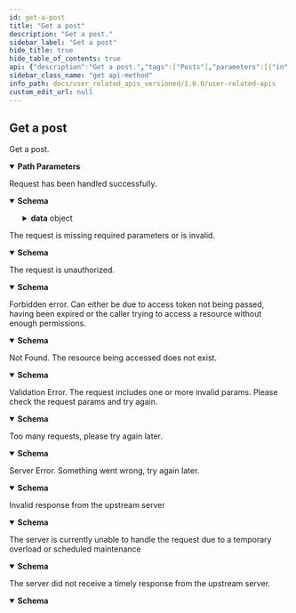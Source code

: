 ```yaml
---
id: get-a-post
title: "Get a post"
description: "Get a post."
sidebar_label: "Get a post"
hide_title: true
hide_table_of_contents: true
api: {"description":"Get a post.","tags":["Posts"],"parameters":[{"in":"path","name":"postId","schema":{"type":"string","description":"The id of the post.","example":1234},"required":true,"description":"The id of the post."}],"responses":{"200":{"description":"Request has been handled successfully.","content":{"application/json":{"schema":{"type":"object","properties":{"success":{"type":"boolean","example":true},"data":{"type":"object","properties":{"id":{"type":"integer","description":"The ID of the post.","example":123},"body":{"type":"string","description":"The body of the post.","example":"This is a reflection example!"},"likes":{"type":"integer","description":"The number of likes.","example":5},"isPrivate":{"type":"boolean","description":"Whether the post should be publicly viewed or not.","example":false,"default":false},"publishedAt":{"type":"string","description":"The date the post was published at. Format of the date is `MMMM dd, yyyy HH:mm`","example":"March 03, 2023 05:45"},"createdAt":{"type":"string","description":"The date the post was created at. Format of the date is `MMMM dd, yyyy HH:mm`","example":"March 03, 2023 05:45"},"lastUpdated":{"type":"string","description":"The date the post was last updated. Format of the date is `MMMM dd, yyyy HH:mm`","example":"March 03, 2023 05:45"},"author":{"type":"object","properties":{"id":{"type":"integer","description":"The id of the author of the comment.","example":135},"username":{"type":"string","description":"The username of the author of the comment.","example":"amer"},"firstName":{"type":"string","description":"The first name of the author of the comment.","example":"Amer"},"lastName":{"type":"string","description":"The first name of the author of the comment.","example":"Abbas"},"displayName":{"type":"string","description":"The display name of the author of the comment.","example":"A Abbas"},"verified":{"type":"boolean","description":"Whether the comment's author has been verified.","example":true},"profileImage":{"type":"string","nullable":true,"description":"The profile image of the author of the comment. Will be `null` if it's empty","example":"//s3.amazonaws.com/qreflect-bucket/events/banner/en/avatars/15514/medium.png?1655384045"},"followed":{"type":"boolean","description":"Whether the current user is following the author of the comment or not.","example":true}},"required":["id","username","firstName","lastName","displayName","verified","profileImage","followed"],"additionalProperties":false,"description":"Details about the author.","title":"Author"},"language":{"type":"string","description":"The language of the post.","example":"ENGLISH"},"liked":{"type":"boolean","description":"Whether the post was liked by the current user or not.","example":false,"default":false},"saved":{"type":"boolean","description":"Whether the post was saved by the current user or not.","example":false,"default":false},"verified":{"type":"boolean","description":"Whether the post is verified or not.","example":false,"default":false},"hidden":{"type":"boolean","description":"Whether the post is hidden or not.","example":false,"default":false},"views":{"type":"integer","description":"The number of views.","example":5},"global":{"type":"boolean","description":"Whether the post is global or not. A post inside a room can be set to global and becomes visible to everyone.","example":false,"default":false},"editable":{"type":"boolean","description":"Whether the post is editable or not. It will be `true` if the post belongs to the current user.","example":false,"default":false},"deletable":{"type":"boolean","description":"Whether the post is deletable or not. It will be `true` if the post belongs to the current user.","example":false,"default":false},"reportable":{"type":"boolean","description":"Whether the current user can report the post or not.","example":false,"default":false},"restorable":{"type":"boolean","description":"Whether the current user can restore the post after it was deleted or not.","example":false,"default":false},"comments":{"type":"array","items":{"type":"object","properties":{"id":{"type":"integer","description":"The id of the comment.","example":135},"createdAt":{"type":"string","description":"The creation date of the comment.","example":"2018-06-27T14:49:10.000Z"},"hidden":{"type":"boolean","description":"Whether the comment is hidden.","example":false},"body":{"type":"string","description":"The body of the comment.","example":"Ma shaa Allah Lahawla walaquwata illa billah"},"parentId":{"type":"integer","nullable":true,"description":"The parent comment's id. Will be `null` if this comment does not have a parent.","example":135},"author":{"type":"object","properties":{"id":{"type":"integer","description":"The id of the author of the comment.","example":135},"username":{"type":"string","description":"The username of the author of the comment.","example":"amer"},"firstName":{"type":"string","description":"The first name of the author of the comment.","example":"Amer"},"lastName":{"type":"string","description":"The first name of the author of the comment.","example":"Abbas"},"displayName":{"type":"string","description":"The display name of the author of the comment.","example":"A Abbas"},"verified":{"type":"boolean","description":"Whether the comment's author has been verified.","example":true},"profileImage":{"type":"string","nullable":true,"description":"The profile image of the author of the comment. Will be `null` if it's empty","example":"//s3.amazonaws.com/qreflect-bucket/events/banner/en/avatars/15514/medium.png?1655384045"},"followed":{"type":"boolean","description":"Whether the current user is following the author of the comment or not.","example":true}},"required":["id","username","firstName","lastName","displayName","verified","profileImage","followed"],"additionalProperties":false,"description":"Details about the author.","title":"Author"}},"required":["id","createdAt","hidden","body","parentId"],"additionalProperties":false,"title":"Comment"},"description":"List of comments that belong to the post."},"commentsCount":{"type":"integer","description":"The number of comments the post has. This includes private comments.","example":5},"publicCommentsCount":{"type":"integer","description":"The number of public comments the post has.","example":5},"roomId":{"type":"integer","nullable":true,"description":"The Id of the room the post belongs to.","example":123},"group":{"type":"string","nullable":true,"description":"The name of the group the post belongs to. Will be `null` it the post does not belong to a group.","example":"Muslim American Society"},"groupLink":{"type":"string","nullable":true,"description":"The link to the group the post belongs to. Will be `null` it the post does not belong to a group.","example":"Muslim American Society"},"postTitle":{"type":"string","description":"A social-media sharable title of the post.","example":"Osama Sayed's Reflection on Surah Al-Aadiyaat:8"},"references":{"type":"array","items":{"type":"object","properties":{"surahId":{"type":"integer","minimum":1,"maximum":114,"description":"The Surah number","example":1},"fromAyah":{"type":"integer","minimum":1,"maximum":286,"nullable":true,"description":"The start of the range of Ayah(s) in a Surah that the post relates to. \n\n If it's a single Ayah,`fromAyah` and `toAyah` should have the same value. \n\n If the post belongs to the entire Surah, `fromAyah` and `toAyah` should be left empty","example":5},"toAyah":{"type":"integer","minimum":1,"maximum":286,"nullable":true,"description":"The end of the range of Ayah(s) in a Surah that the post relates to. \n\n If it's a single Ayah,`fromAyah` and `toAyah` should have the same value. \n\n If the post belongs to the entire Surah, `fromAyah` and `toAyah` should be left empty","example":6},"isSurah":{"type":"boolean","description":"Whether the post belongs to the entire Surah.","default":false}},"required":["surahId"],"additionalProperties":false,"title":"PostReference"},"example":[{"surahId":2},{"surahId":5,"fromAyah":6,"toAyah":8},{"surahId":114,"fromAyah":2,"toAyah":2}]},"tags":{"type":"array","items":{"type":"object","properties":{"id":{"type":"integer","description":"The Id of the tag","example":1},"name":{"type":"string","description":"The name of the tag.","example":"PodTafseer"},"language":{"type":"string","description":"The language of the tag.","example":"ENGLISH"}},"required":["id","name","language"],"additionalProperties":false,"title":"PostTag"},"description":"List of tags the post belongs to. If `tags` not passed with update post API, existing references of the post will be removed.","example":[{"id":1698,"name":"PodTafseer","language":"ENGLISH"}]},"roomPostStatus":{"type":"string","enum":["as_room","publicly","only_members"],"description":"The room post status.","example":"as_room","title":"RoomPostStatus"},"estimatedReadingTime":{"type":"number","format":"float","description":"The average number of milliseconds it takes to read the post. It can be `0` if the value could not be estimated.","example":55018.9}},"required":["id","body","likes","isPrivate","publishedAt","createdAt","lastUpdated","language","liked","saved","verified","hidden","views","global","editable","deletable","reportable","restorable","commentsCount","publicCommentsCount","roomId","group","groupLink","postTitle","roomPostStatus","estimatedReadingTime"],"additionalProperties":false,"title":"Post"}},"additionalProperties":false}}}},"400":{"description":"The request is missing required parameters or is invalid.","content":{"application/json":{"schema":{"type":"object","properties":{"message":{"type":"string"},"type":{"type":"string","example":"gateway_timeout"},"success":{"type":"boolean","example":false}},"additionalProperties":false},"example":{"message":"The request is missing required headers or is invalid","type":"invalid_request","success":false}}}},"401":{"description":"The request is unauthorized.","content":{"application/json":{"schema":{"type":"object","properties":{"message":{"type":"string"},"type":{"type":"string","example":"gateway_timeout"},"success":{"type":"boolean","example":false}},"additionalProperties":false},"example":{"message":"The request requires user authentication","type":"unauthorized","success":false}}}},"403":{"description":"Forbidden error. Can either be due to access token not being passed, having been expired or the caller trying to access a resource without enough permissions.","content":{"application/json":{"schema":{"type":"object","properties":{"message":{"type":"string"},"type":{"type":"string","example":"gateway_timeout"},"success":{"type":"boolean","example":false}},"additionalProperties":false},"example":{"message":"The server understood the request, but refuses to authorize it","type":"forbidden","success":false}}}},"404":{"description":"Not Found. The resource being accessed does not exist.","content":{"application/json":{"schema":{"type":"object","properties":{"message":{"type":"string"},"type":{"type":"string","example":"gateway_timeout"},"success":{"type":"boolean","example":false}},"additionalProperties":false},"example":{"message":"The requested resource could not be found","type":"not_found","success":false}}}},"422":{"description":"Validation Error. The request includes one or more invalid params. Please check the request params and try again.","content":{"application/json":{"schema":{"type":"object","properties":{"message":{"type":"string"},"type":{"type":"string","example":"gateway_timeout"},"success":{"type":"boolean","example":false}},"additionalProperties":false},"example":{"message":"The request was well-formed but was unable to be followed due to semantic errors","type":"unprocessable_entity","success":false}}}},"429":{"description":"Too many requests, please try again later.","content":{"application/json":{"schema":{"type":"object","properties":{"message":{"type":"string"},"type":{"type":"string","example":"gateway_timeout"},"success":{"type":"boolean","example":false}},"additionalProperties":false},"example":{"message":"Too many requests, please try again later","type":"rate_limit_exceeded","success":false}}}},"500":{"description":"Server Error. Something went wrong, try again later.","content":{"application/json":{"schema":{"type":"object","properties":{"message":{"type":"string"},"type":{"type":"string","example":"gateway_timeout"},"success":{"type":"boolean","example":false}},"additionalProperties":false},"example":{"message":"The server encountered an internal error and was unable to complete your request","type":"internal_server_error","success":false}}}},"502":{"description":"Invalid response from the upstream server","content":{"application/json":{"schema":{"type":"object","properties":{"message":{"type":"string"},"type":{"type":"string","example":"gateway_timeout"},"success":{"type":"boolean","example":false}},"additionalProperties":false},"example":{"message":"The server was acting as a gateway or proxy and received an invalid response from the upstream server","type":"bad_gateway","success":false}}}},"503":{"description":"The server is currently unable to handle the request due to a temporary overload or scheduled maintenance","content":{"application/json":{"schema":{"type":"object","properties":{"message":{"type":"string"},"type":{"type":"string","example":"gateway_timeout"},"success":{"type":"boolean","example":false}},"additionalProperties":false},"example":{"message":"The server is currently unable to handle the request due to a temporary overload or scheduled maintenance","type":"service_unavailable","success":false}}}},"504":{"description":"The server did not receive a timely response from the upstream server.","content":{"application/json":{"schema":{"type":"object","properties":{"message":{"type":"string"},"type":{"type":"string","example":"gateway_timeout"},"success":{"type":"boolean","example":false}},"additionalProperties":false},"example":{"message":"The server was acting as a gateway or proxy and did not receive a timely response from the upstream server","type":"gateway_timeout","success":false}}}}},"method":"get","path":"/v1/posts/{postId}","servers":[{"url":"https://apis.quran.foundation/auth","description":"Production Server"},{"url":"https://apis-staging.quran.foundation/auth","description":"Staging Server"}],"security":[{"x-auth-token":[],"x-client-id":[]}],"securitySchemes":{"x-auth-token":{"type":"apiKey","in":"header","name":"x-auth-token","description":"The JWT access token required for accessing the endpoints."},"x-client-id":{"type":"apiKey","in":"header","name":"x-client-id","description":"Your client id"}},"info":{"title":"User-related APIs","version":"1.0.0","description":"Quran.Foundation user-related APIs enable your app to seamlessly integrate with Quran.Foundation's user-centric features, providing access to personalized notes, bookmarks, goals, streaks, reading sessions, and more. This differentiates them from [content APIs](/docs/category/content-apis) that focus on non-user-specific resources like translations, tafsirs, and verses. \n\n ## Pagination \n\n We are using cursor based pagination. The pagination query params consist of `first`,`after`, `before` and `last`. \n\n Example \n - `first: 10` will give you first 10 items \n - `first: 10, after: xyz` will give you first 10 items after the item with id `xyz` \n - `last: 10` will give you the last 10 items \n - `last: 10, before: xyz` will give you the last 10 items before the item with id `xyz` \n\n The only possible combinations are `first + after` or `last + before`. They should not be used together"},"postman":{"name":"Get a post","description":{"content":"Get a post.","type":"text/plain"},"url":{"path":["v1","posts",":postId"],"host":["{{baseUrl}}"],"query":[],"variable":[{"disabled":false,"description":{"content":"(Required) The id of the post.","type":"text/plain"},"type":"any","value":"","key":"postId"}]},"header":[{"key":"Accept","value":"application/json"}],"method":"GET"}}
sidebar_class_name: "get api-method"
info_path: docs/user_related_apis_versioned/1.0.0/user-related-apis
custom_edit_url: null
---
```



## Get a post



Get a post.

<details style={{"marginBottom":"1rem"}} data-collapsed={false} open={true}><summary style={{}}><strong>Path Parameters</strong></summary><div><ul><ParamsItem className={"paramsItem"} param={{"in":"path","name":"postId","schema":{"type":"string","description":"The id of the post.","example":1234},"required":true,"description":"The id of the post."}}></ParamsItem></ul></div></details><div><ApiTabs><TabItem label={"200"} value={"200"}><div>

Request has been handled successfully.

</div><div><MimeTabs schemaType={"response"}><TabItem label={"application/json"} value={"application/json"}><SchemaTabs><TabItem label={"Schema"} value={"Schema"}><details style={{}} data-collapsed={false} open={true}><summary style={{"textAlign":"left"}}><strong>Schema</strong></summary><div style={{"textAlign":"left","marginLeft":"1rem"}}></div><ul style={{"marginLeft":"1rem"}}><SchemaItem collapsible={false} name={"success"} required={false} schemaName={"boolean"} qualifierMessage={undefined} schema={{"type":"boolean","example":true}}></SchemaItem><SchemaItem collapsible={true} className={"schemaItem"}><details style={{}}><summary style={{}}><strong>data</strong><span style={{"opacity":"0.6"}}> object</span></summary><div style={{"marginLeft":"1rem"}}><SchemaItem collapsible={false} name={"id"} required={true} schemaName={"integer"} qualifierMessage={undefined} schema={{"type":"integer","description":"The ID of the post.","example":123}}></SchemaItem><SchemaItem collapsible={false} name={"body"} required={true} schemaName={"string"} qualifierMessage={undefined} schema={{"type":"string","description":"The body of the post.","example":"This is a reflection example!"}}></SchemaItem><SchemaItem collapsible={false} name={"likes"} required={true} schemaName={"integer"} qualifierMessage={undefined} schema={{"type":"integer","description":"The number of likes.","example":5}}></SchemaItem><SchemaItem collapsible={false} name={"isPrivate"} required={true} schemaName={"boolean"} qualifierMessage={undefined} schema={{"type":"boolean","description":"Whether the post should be publicly viewed or not.","example":false,"default":false}}></SchemaItem><SchemaItem collapsible={false} name={"publishedAt"} required={true} schemaName={"string"} qualifierMessage={undefined} schema={{"type":"string","description":"The date the post was published at. Format of the date is `MMMM dd, yyyy HH:mm`","example":"March 03, 2023 05:45"}}></SchemaItem><SchemaItem collapsible={false} name={"createdAt"} required={true} schemaName={"string"} qualifierMessage={undefined} schema={{"type":"string","description":"The date the post was created at. Format of the date is `MMMM dd, yyyy HH:mm`","example":"March 03, 2023 05:45"}}></SchemaItem><SchemaItem collapsible={false} name={"lastUpdated"} required={true} schemaName={"string"} qualifierMessage={undefined} schema={{"type":"string","description":"The date the post was last updated. Format of the date is `MMMM dd, yyyy HH:mm`","example":"March 03, 2023 05:45"}}></SchemaItem><SchemaItem collapsible={true} className={"schemaItem"}><details style={{}}><summary style={{}}><strong>author</strong><span style={{"opacity":"0.6"}}> object</span></summary><div style={{"marginLeft":"1rem"}}><div style={{"marginTop":".5rem","marginBottom":".5rem"}}>

Details about the author.

</div><SchemaItem collapsible={false} name={"id"} required={true} schemaName={"integer"} qualifierMessage={undefined} schema={{"type":"integer","description":"The id of the author of the comment.","example":135}}></SchemaItem><SchemaItem collapsible={false} name={"username"} required={true} schemaName={"string"} qualifierMessage={undefined} schema={{"type":"string","description":"The username of the author of the comment.","example":"amer"}}></SchemaItem><SchemaItem collapsible={false} name={"firstName"} required={true} schemaName={"string"} qualifierMessage={undefined} schema={{"type":"string","description":"The first name of the author of the comment.","example":"Amer"}}></SchemaItem><SchemaItem collapsible={false} name={"lastName"} required={true} schemaName={"string"} qualifierMessage={undefined} schema={{"type":"string","description":"The first name of the author of the comment.","example":"Abbas"}}></SchemaItem><SchemaItem collapsible={false} name={"displayName"} required={true} schemaName={"string"} qualifierMessage={undefined} schema={{"type":"string","description":"The display name of the author of the comment.","example":"A Abbas"}}></SchemaItem><SchemaItem collapsible={false} name={"verified"} required={true} schemaName={"boolean"} qualifierMessage={undefined} schema={{"type":"boolean","description":"Whether the comment's author has been verified.","example":true}}></SchemaItem><SchemaItem collapsible={false} name={"profileImage"} required={true} schemaName={"string"} qualifierMessage={undefined} schema={{"type":"string","nullable":true,"description":"The profile image of the author of the comment. Will be `null` if it's empty","example":"//s3.amazonaws.com/qreflect-bucket/events/banner/en/avatars/15514/medium.png?1655384045"}}></SchemaItem><SchemaItem collapsible={false} name={"followed"} required={true} schemaName={"boolean"} qualifierMessage={undefined} schema={{"type":"boolean","description":"Whether the current user is following the author of the comment or not.","example":true}}></SchemaItem></div></details></SchemaItem><SchemaItem collapsible={false} name={"language"} required={true} schemaName={"string"} qualifierMessage={undefined} schema={{"type":"string","description":"The language of the post.","example":"ENGLISH"}}></SchemaItem><SchemaItem collapsible={false} name={"liked"} required={true} schemaName={"boolean"} qualifierMessage={undefined} schema={{"type":"boolean","description":"Whether the post was liked by the current user or not.","example":false,"default":false}}></SchemaItem><SchemaItem collapsible={false} name={"saved"} required={true} schemaName={"boolean"} qualifierMessage={undefined} schema={{"type":"boolean","description":"Whether the post was saved by the current user or not.","example":false,"default":false}}></SchemaItem><SchemaItem collapsible={false} name={"verified"} required={true} schemaName={"boolean"} qualifierMessage={undefined} schema={{"type":"boolean","description":"Whether the post is verified or not.","example":false,"default":false}}></SchemaItem><SchemaItem collapsible={false} name={"hidden"} required={true} schemaName={"boolean"} qualifierMessage={undefined} schema={{"type":"boolean","description":"Whether the post is hidden or not.","example":false,"default":false}}></SchemaItem><SchemaItem collapsible={false} name={"views"} required={true} schemaName={"integer"} qualifierMessage={undefined} schema={{"type":"integer","description":"The number of views.","example":5}}></SchemaItem><SchemaItem collapsible={false} name={"global"} required={true} schemaName={"boolean"} qualifierMessage={undefined} schema={{"type":"boolean","description":"Whether the post is global or not. A post inside a room can be set to global and becomes visible to everyone.","example":false,"default":false}}></SchemaItem><SchemaItem collapsible={false} name={"editable"} required={true} schemaName={"boolean"} qualifierMessage={undefined} schema={{"type":"boolean","description":"Whether the post is editable or not. It will be `true` if the post belongs to the current user.","example":false,"default":false}}></SchemaItem><SchemaItem collapsible={false} name={"deletable"} required={true} schemaName={"boolean"} qualifierMessage={undefined} schema={{"type":"boolean","description":"Whether the post is deletable or not. It will be `true` if the post belongs to the current user.","example":false,"default":false}}></SchemaItem><SchemaItem collapsible={false} name={"reportable"} required={true} schemaName={"boolean"} qualifierMessage={undefined} schema={{"type":"boolean","description":"Whether the current user can report the post or not.","example":false,"default":false}}></SchemaItem><SchemaItem collapsible={false} name={"restorable"} required={true} schemaName={"boolean"} qualifierMessage={undefined} schema={{"type":"boolean","description":"Whether the current user can restore the post after it was deleted or not.","example":false,"default":false}}></SchemaItem><SchemaItem collapsible={true} className={"schemaItem"}><details style={{}}><summary style={{}}><strong>comments</strong><span style={{"opacity":"0.6"}}> object[]</span></summary><div style={{"marginLeft":"1rem"}}><div style={{"marginTop":".5rem","marginBottom":".5rem"}}>

List of comments that belong to the post.

</div><li><div style={{"fontSize":"var(--ifm-code-font-size)","opacity":"0.6","marginLeft":"-.5rem","paddingBottom":".5rem"}}>Array [</div></li><SchemaItem collapsible={false} name={"id"} required={true} schemaName={"integer"} qualifierMessage={undefined} schema={{"type":"integer","description":"The id of the comment.","example":135}}></SchemaItem><SchemaItem collapsible={false} name={"createdAt"} required={true} schemaName={"string"} qualifierMessage={undefined} schema={{"type":"string","description":"The creation date of the comment.","example":"2018-06-27T14:49:10.000Z"}}></SchemaItem><SchemaItem collapsible={false} name={"hidden"} required={true} schemaName={"boolean"} qualifierMessage={undefined} schema={{"type":"boolean","description":"Whether the comment is hidden.","example":false}}></SchemaItem><SchemaItem collapsible={false} name={"body"} required={true} schemaName={"string"} qualifierMessage={undefined} schema={{"type":"string","description":"The body of the comment.","example":"Ma shaa Allah Lahawla walaquwata illa billah"}}></SchemaItem><SchemaItem collapsible={false} name={"parentId"} required={true} schemaName={"integer"} qualifierMessage={undefined} schema={{"type":"integer","nullable":true,"description":"The parent comment's id. Will be `null` if this comment does not have a parent.","example":135}}></SchemaItem><SchemaItem collapsible={true} className={"schemaItem"}><details style={{}}><summary style={{}}><strong>author</strong><span style={{"opacity":"0.6"}}> object</span></summary><div style={{"marginLeft":"1rem"}}><div style={{"marginTop":".5rem","marginBottom":".5rem"}}>

Details about the author.

</div><SchemaItem collapsible={false} name={"id"} required={true} schemaName={"integer"} qualifierMessage={undefined} schema={{"type":"integer","description":"The id of the author of the comment.","example":135}}></SchemaItem><SchemaItem collapsible={false} name={"username"} required={true} schemaName={"string"} qualifierMessage={undefined} schema={{"type":"string","description":"The username of the author of the comment.","example":"amer"}}></SchemaItem><SchemaItem collapsible={false} name={"firstName"} required={true} schemaName={"string"} qualifierMessage={undefined} schema={{"type":"string","description":"The first name of the author of the comment.","example":"Amer"}}></SchemaItem><SchemaItem collapsible={false} name={"lastName"} required={true} schemaName={"string"} qualifierMessage={undefined} schema={{"type":"string","description":"The first name of the author of the comment.","example":"Abbas"}}></SchemaItem><SchemaItem collapsible={false} name={"displayName"} required={true} schemaName={"string"} qualifierMessage={undefined} schema={{"type":"string","description":"The display name of the author of the comment.","example":"A Abbas"}}></SchemaItem><SchemaItem collapsible={false} name={"verified"} required={true} schemaName={"boolean"} qualifierMessage={undefined} schema={{"type":"boolean","description":"Whether the comment's author has been verified.","example":true}}></SchemaItem><SchemaItem collapsible={false} name={"profileImage"} required={true} schemaName={"string"} qualifierMessage={undefined} schema={{"type":"string","nullable":true,"description":"The profile image of the author of the comment. Will be `null` if it's empty","example":"//s3.amazonaws.com/qreflect-bucket/events/banner/en/avatars/15514/medium.png?1655384045"}}></SchemaItem><SchemaItem collapsible={false} name={"followed"} required={true} schemaName={"boolean"} qualifierMessage={undefined} schema={{"type":"boolean","description":"Whether the current user is following the author of the comment or not.","example":true}}></SchemaItem></div></details></SchemaItem><li><div style={{"fontSize":"var(--ifm-code-font-size)","opacity":"0.6","marginLeft":"-.5rem"}}>]</div></li></div></details></SchemaItem><SchemaItem collapsible={false} name={"commentsCount"} required={true} schemaName={"integer"} qualifierMessage={undefined} schema={{"type":"integer","description":"The number of comments the post has. This includes private comments.","example":5}}></SchemaItem><SchemaItem collapsible={false} name={"publicCommentsCount"} required={true} schemaName={"integer"} qualifierMessage={undefined} schema={{"type":"integer","description":"The number of public comments the post has.","example":5}}></SchemaItem><SchemaItem collapsible={false} name={"roomId"} required={true} schemaName={"integer"} qualifierMessage={undefined} schema={{"type":"integer","nullable":true,"description":"The Id of the room the post belongs to.","example":123}}></SchemaItem><SchemaItem collapsible={false} name={"group"} required={true} schemaName={"string"} qualifierMessage={undefined} schema={{"type":"string","nullable":true,"description":"The name of the group the post belongs to. Will be `null` it the post does not belong to a group.","example":"Muslim American Society"}}></SchemaItem><SchemaItem collapsible={false} name={"groupLink"} required={true} schemaName={"string"} qualifierMessage={undefined} schema={{"type":"string","nullable":true,"description":"The link to the group the post belongs to. Will be `null` it the post does not belong to a group.","example":"Muslim American Society"}}></SchemaItem><SchemaItem collapsible={false} name={"postTitle"} required={true} schemaName={"string"} qualifierMessage={undefined} schema={{"type":"string","description":"A social-media sharable title of the post.","example":"Osama Sayed's Reflection on Surah Al-Aadiyaat:8"}}></SchemaItem><SchemaItem collapsible={true} className={"schemaItem"}><details style={{}}><summary style={{}}><strong>references</strong><span style={{"opacity":"0.6"}}> object[]</span></summary><div style={{"marginLeft":"1rem"}}><li><div style={{"fontSize":"var(--ifm-code-font-size)","opacity":"0.6","marginLeft":"-.5rem","paddingBottom":".5rem"}}>Array [</div></li><SchemaItem collapsible={false} name={"surahId"} required={true} schemaName={"integer"} qualifierMessage={"**Possible values:** `>= 1` and `<= 114`"} schema={{"type":"integer","minimum":1,"maximum":114,"description":"The Surah number","example":1}}></SchemaItem><SchemaItem collapsible={false} name={"fromAyah"} required={false} schemaName={"integer"} qualifierMessage={"**Possible values:** `>= 1` and `<= 286`"} schema={{"type":"integer","minimum":1,"maximum":286,"nullable":true,"description":"The start of the range of Ayah(s) in a Surah that the post relates to. \n\n If it's a single Ayah,`fromAyah` and `toAyah` should have the same value. \n\n If the post belongs to the entire Surah, `fromAyah` and `toAyah` should be left empty","example":5}}></SchemaItem><SchemaItem collapsible={false} name={"toAyah"} required={false} schemaName={"integer"} qualifierMessage={"**Possible values:** `>= 1` and `<= 286`"} schema={{"type":"integer","minimum":1,"maximum":286,"nullable":true,"description":"The end of the range of Ayah(s) in a Surah that the post relates to. \n\n If it's a single Ayah,`fromAyah` and `toAyah` should have the same value. \n\n If the post belongs to the entire Surah, `fromAyah` and `toAyah` should be left empty","example":6}}></SchemaItem><SchemaItem collapsible={false} name={"isSurah"} required={false} schemaName={"boolean"} qualifierMessage={undefined} schema={{"type":"boolean","description":"Whether the post belongs to the entire Surah.","default":false}}></SchemaItem><li><div style={{"fontSize":"var(--ifm-code-font-size)","opacity":"0.6","marginLeft":"-.5rem"}}>]</div></li></div></details></SchemaItem><SchemaItem collapsible={true} className={"schemaItem"}><details style={{}}><summary style={{}}><strong>tags</strong><span style={{"opacity":"0.6"}}> object[]</span></summary><div style={{"marginLeft":"1rem"}}><div style={{"marginTop":".5rem","marginBottom":".5rem"}}>

List of tags the post belongs to. If `tags` not passed with update post API, existing references of the post will be removed.

</div><li><div style={{"fontSize":"var(--ifm-code-font-size)","opacity":"0.6","marginLeft":"-.5rem","paddingBottom":".5rem"}}>Array [</div></li><SchemaItem collapsible={false} name={"id"} required={true} schemaName={"integer"} qualifierMessage={undefined} schema={{"type":"integer","description":"The Id of the tag","example":1}}></SchemaItem><SchemaItem collapsible={false} name={"name"} required={true} schemaName={"string"} qualifierMessage={undefined} schema={{"type":"string","description":"The name of the tag.","example":"PodTafseer"}}></SchemaItem><SchemaItem collapsible={false} name={"language"} required={true} schemaName={"string"} qualifierMessage={undefined} schema={{"type":"string","description":"The language of the tag.","example":"ENGLISH"}}></SchemaItem><li><div style={{"fontSize":"var(--ifm-code-font-size)","opacity":"0.6","marginLeft":"-.5rem"}}>]</div></li></div></details></SchemaItem><SchemaItem collapsible={false} name={"roomPostStatus"} required={true} schemaName={"RoomPostStatus"} qualifierMessage={"**Possible values:** [`as_room`, `publicly`, `only_members`]"} schema={{"type":"string","enum":["as_room","publicly","only_members"],"description":"The room post status.","example":"as_room","title":"RoomPostStatus"}}></SchemaItem><SchemaItem collapsible={false} name={"estimatedReadingTime"} required={true} schemaName={"float"} qualifierMessage={undefined} schema={{"type":"number","format":"float","description":"The average number of milliseconds it takes to read the post. It can be `0` if the value could not be estimated.","example":55018.9}}></SchemaItem></div></details></SchemaItem></ul></details></TabItem><TabItem label={"Example (from schema)"} value={"Example (from schema)"}><ResponseSamples responseExample={"{\n  \"success\": true,\n  \"data\": {\n    \"id\": 123,\n    \"body\": \"This is a reflection example!\",\n    \"likes\": 5,\n    \"isPrivate\": false,\n    \"publishedAt\": \"March 03, 2023 05:45\",\n    \"createdAt\": \"March 03, 2023 05:45\",\n    \"lastUpdated\": \"March 03, 2023 05:45\",\n    \"author\": {\n      \"id\": 135,\n      \"username\": \"amer\",\n      \"firstName\": \"Amer\",\n      \"lastName\": \"Abbas\",\n      \"displayName\": \"A Abbas\",\n      \"verified\": true,\n      \"profileImage\": \"//s3.amazonaws.com/qreflect-bucket/events/banner/en/avatars/15514/medium.png?1655384045\",\n      \"followed\": true\n    },\n    \"language\": \"ENGLISH\",\n    \"liked\": false,\n    \"saved\": false,\n    \"verified\": false,\n    \"hidden\": false,\n    \"views\": 5,\n    \"global\": false,\n    \"editable\": false,\n    \"deletable\": false,\n    \"reportable\": false,\n    \"restorable\": false,\n    \"comments\": [\n      {\n        \"id\": 135,\n        \"createdAt\": \"2018-06-27T14:49:10.000Z\",\n        \"hidden\": false,\n        \"body\": \"Ma shaa Allah Lahawla walaquwata illa billah\",\n        \"parentId\": 135,\n        \"author\": {\n          \"id\": 135,\n          \"username\": \"amer\",\n          \"firstName\": \"Amer\",\n          \"lastName\": \"Abbas\",\n          \"displayName\": \"A Abbas\",\n          \"verified\": true,\n          \"profileImage\": \"//s3.amazonaws.com/qreflect-bucket/events/banner/en/avatars/15514/medium.png?1655384045\",\n          \"followed\": true\n        }\n      }\n    ],\n    \"commentsCount\": 5,\n    \"publicCommentsCount\": 5,\n    \"roomId\": 123,\n    \"group\": \"Muslim American Society\",\n    \"groupLink\": \"Muslim American Society\",\n    \"postTitle\": \"Osama Sayed's Reflection on Surah Al-Aadiyaat:8\",\n    \"references\": [\n      {\n        \"surahId\": 2\n      },\n      {\n        \"surahId\": 5,\n        \"fromAyah\": 6,\n        \"toAyah\": 8\n      },\n      {\n        \"surahId\": 114,\n        \"fromAyah\": 2,\n        \"toAyah\": 2\n      }\n    ],\n    \"tags\": [\n      {\n        \"id\": 1698,\n        \"name\": \"PodTafseer\",\n        \"language\": \"ENGLISH\"\n      }\n    ],\n    \"roomPostStatus\": \"as_room\",\n    \"estimatedReadingTime\": 55018.9\n  }\n}"} language={"json"}></ResponseSamples></TabItem></SchemaTabs></TabItem></MimeTabs></div></TabItem><TabItem label={"400"} value={"400"}><div>

The request is missing required parameters or is invalid.

</div><div><MimeTabs schemaType={"response"}><TabItem label={"application/json"} value={"application/json"}><SchemaTabs><TabItem label={"Schema"} value={"Schema"}><details style={{}} data-collapsed={false} open={true}><summary style={{"textAlign":"left"}}><strong>Schema</strong></summary><div style={{"textAlign":"left","marginLeft":"1rem"}}></div><ul style={{"marginLeft":"1rem"}}><SchemaItem collapsible={false} name={"message"} required={false} schemaName={"string"} qualifierMessage={undefined} schema={{"type":"string"}}></SchemaItem><SchemaItem collapsible={false} name={"type"} required={false} schemaName={"string"} qualifierMessage={undefined} schema={{"type":"string","example":"gateway_timeout"}}></SchemaItem><SchemaItem collapsible={false} name={"success"} required={false} schemaName={"boolean"} qualifierMessage={undefined} schema={{"type":"boolean","example":false}}></SchemaItem></ul></details></TabItem><TabItem label={"Example (from schema)"} value={"Example (from schema)"}><ResponseSamples responseExample={"{\n  \"message\": \"string\",\n  \"type\": \"gateway_timeout\",\n  \"success\": false\n}"} language={"json"}></ResponseSamples></TabItem><TabItem label={"Example"} value={"Example"}><ResponseSamples responseExample={"{\n  \"message\": \"The request is missing required headers or is invalid\",\n  \"type\": \"invalid_request\",\n  \"success\": false\n}"} language={"json"}></ResponseSamples></TabItem></SchemaTabs></TabItem></MimeTabs></div></TabItem><TabItem label={"401"} value={"401"}><div>

The request is unauthorized.

</div><div><MimeTabs schemaType={"response"}><TabItem label={"application/json"} value={"application/json"}><SchemaTabs><TabItem label={"Schema"} value={"Schema"}><details style={{}} data-collapsed={false} open={true}><summary style={{"textAlign":"left"}}><strong>Schema</strong></summary><div style={{"textAlign":"left","marginLeft":"1rem"}}></div><ul style={{"marginLeft":"1rem"}}><SchemaItem collapsible={false} name={"message"} required={false} schemaName={"string"} qualifierMessage={undefined} schema={{"type":"string"}}></SchemaItem><SchemaItem collapsible={false} name={"type"} required={false} schemaName={"string"} qualifierMessage={undefined} schema={{"type":"string","example":"gateway_timeout"}}></SchemaItem><SchemaItem collapsible={false} name={"success"} required={false} schemaName={"boolean"} qualifierMessage={undefined} schema={{"type":"boolean","example":false}}></SchemaItem></ul></details></TabItem><TabItem label={"Example (from schema)"} value={"Example (from schema)"}><ResponseSamples responseExample={"{\n  \"message\": \"string\",\n  \"type\": \"gateway_timeout\",\n  \"success\": false\n}"} language={"json"}></ResponseSamples></TabItem><TabItem label={"Example"} value={"Example"}><ResponseSamples responseExample={"{\n  \"message\": \"The request requires user authentication\",\n  \"type\": \"unauthorized\",\n  \"success\": false\n}"} language={"json"}></ResponseSamples></TabItem></SchemaTabs></TabItem></MimeTabs></div></TabItem><TabItem label={"403"} value={"403"}><div>

Forbidden error. Can either be due to access token not being passed, having been expired or the caller trying to access a resource without enough permissions.

</div><div><MimeTabs schemaType={"response"}><TabItem label={"application/json"} value={"application/json"}><SchemaTabs><TabItem label={"Schema"} value={"Schema"}><details style={{}} data-collapsed={false} open={true}><summary style={{"textAlign":"left"}}><strong>Schema</strong></summary><div style={{"textAlign":"left","marginLeft":"1rem"}}></div><ul style={{"marginLeft":"1rem"}}><SchemaItem collapsible={false} name={"message"} required={false} schemaName={"string"} qualifierMessage={undefined} schema={{"type":"string"}}></SchemaItem><SchemaItem collapsible={false} name={"type"} required={false} schemaName={"string"} qualifierMessage={undefined} schema={{"type":"string","example":"gateway_timeout"}}></SchemaItem><SchemaItem collapsible={false} name={"success"} required={false} schemaName={"boolean"} qualifierMessage={undefined} schema={{"type":"boolean","example":false}}></SchemaItem></ul></details></TabItem><TabItem label={"Example (from schema)"} value={"Example (from schema)"}><ResponseSamples responseExample={"{\n  \"message\": \"string\",\n  \"type\": \"gateway_timeout\",\n  \"success\": false\n}"} language={"json"}></ResponseSamples></TabItem><TabItem label={"Example"} value={"Example"}><ResponseSamples responseExample={"{\n  \"message\": \"The server understood the request, but refuses to authorize it\",\n  \"type\": \"forbidden\",\n  \"success\": false\n}"} language={"json"}></ResponseSamples></TabItem></SchemaTabs></TabItem></MimeTabs></div></TabItem><TabItem label={"404"} value={"404"}><div>

Not Found. The resource being accessed does not exist.

</div><div><MimeTabs schemaType={"response"}><TabItem label={"application/json"} value={"application/json"}><SchemaTabs><TabItem label={"Schema"} value={"Schema"}><details style={{}} data-collapsed={false} open={true}><summary style={{"textAlign":"left"}}><strong>Schema</strong></summary><div style={{"textAlign":"left","marginLeft":"1rem"}}></div><ul style={{"marginLeft":"1rem"}}><SchemaItem collapsible={false} name={"message"} required={false} schemaName={"string"} qualifierMessage={undefined} schema={{"type":"string"}}></SchemaItem><SchemaItem collapsible={false} name={"type"} required={false} schemaName={"string"} qualifierMessage={undefined} schema={{"type":"string","example":"gateway_timeout"}}></SchemaItem><SchemaItem collapsible={false} name={"success"} required={false} schemaName={"boolean"} qualifierMessage={undefined} schema={{"type":"boolean","example":false}}></SchemaItem></ul></details></TabItem><TabItem label={"Example (from schema)"} value={"Example (from schema)"}><ResponseSamples responseExample={"{\n  \"message\": \"string\",\n  \"type\": \"gateway_timeout\",\n  \"success\": false\n}"} language={"json"}></ResponseSamples></TabItem><TabItem label={"Example"} value={"Example"}><ResponseSamples responseExample={"{\n  \"message\": \"The requested resource could not be found\",\n  \"type\": \"not_found\",\n  \"success\": false\n}"} language={"json"}></ResponseSamples></TabItem></SchemaTabs></TabItem></MimeTabs></div></TabItem><TabItem label={"422"} value={"422"}><div>

Validation Error. The request includes one or more invalid params. Please check the request params and try again.

</div><div><MimeTabs schemaType={"response"}><TabItem label={"application/json"} value={"application/json"}><SchemaTabs><TabItem label={"Schema"} value={"Schema"}><details style={{}} data-collapsed={false} open={true}><summary style={{"textAlign":"left"}}><strong>Schema</strong></summary><div style={{"textAlign":"left","marginLeft":"1rem"}}></div><ul style={{"marginLeft":"1rem"}}><SchemaItem collapsible={false} name={"message"} required={false} schemaName={"string"} qualifierMessage={undefined} schema={{"type":"string"}}></SchemaItem><SchemaItem collapsible={false} name={"type"} required={false} schemaName={"string"} qualifierMessage={undefined} schema={{"type":"string","example":"gateway_timeout"}}></SchemaItem><SchemaItem collapsible={false} name={"success"} required={false} schemaName={"boolean"} qualifierMessage={undefined} schema={{"type":"boolean","example":false}}></SchemaItem></ul></details></TabItem><TabItem label={"Example (from schema)"} value={"Example (from schema)"}><ResponseSamples responseExample={"{\n  \"message\": \"string\",\n  \"type\": \"gateway_timeout\",\n  \"success\": false\n}"} language={"json"}></ResponseSamples></TabItem><TabItem label={"Example"} value={"Example"}><ResponseSamples responseExample={"{\n  \"message\": \"The request was well-formed but was unable to be followed due to semantic errors\",\n  \"type\": \"unprocessable_entity\",\n  \"success\": false\n}"} language={"json"}></ResponseSamples></TabItem></SchemaTabs></TabItem></MimeTabs></div></TabItem><TabItem label={"429"} value={"429"}><div>

Too many requests, please try again later.

</div><div><MimeTabs schemaType={"response"}><TabItem label={"application/json"} value={"application/json"}><SchemaTabs><TabItem label={"Schema"} value={"Schema"}><details style={{}} data-collapsed={false} open={true}><summary style={{"textAlign":"left"}}><strong>Schema</strong></summary><div style={{"textAlign":"left","marginLeft":"1rem"}}></div><ul style={{"marginLeft":"1rem"}}><SchemaItem collapsible={false} name={"message"} required={false} schemaName={"string"} qualifierMessage={undefined} schema={{"type":"string"}}></SchemaItem><SchemaItem collapsible={false} name={"type"} required={false} schemaName={"string"} qualifierMessage={undefined} schema={{"type":"string","example":"gateway_timeout"}}></SchemaItem><SchemaItem collapsible={false} name={"success"} required={false} schemaName={"boolean"} qualifierMessage={undefined} schema={{"type":"boolean","example":false}}></SchemaItem></ul></details></TabItem><TabItem label={"Example (from schema)"} value={"Example (from schema)"}><ResponseSamples responseExample={"{\n  \"message\": \"string\",\n  \"type\": \"gateway_timeout\",\n  \"success\": false\n}"} language={"json"}></ResponseSamples></TabItem><TabItem label={"Example"} value={"Example"}><ResponseSamples responseExample={"{\n  \"message\": \"Too many requests, please try again later\",\n  \"type\": \"rate_limit_exceeded\",\n  \"success\": false\n}"} language={"json"}></ResponseSamples></TabItem></SchemaTabs></TabItem></MimeTabs></div></TabItem><TabItem label={"500"} value={"500"}><div>

Server Error. Something went wrong, try again later.

</div><div><MimeTabs schemaType={"response"}><TabItem label={"application/json"} value={"application/json"}><SchemaTabs><TabItem label={"Schema"} value={"Schema"}><details style={{}} data-collapsed={false} open={true}><summary style={{"textAlign":"left"}}><strong>Schema</strong></summary><div style={{"textAlign":"left","marginLeft":"1rem"}}></div><ul style={{"marginLeft":"1rem"}}><SchemaItem collapsible={false} name={"message"} required={false} schemaName={"string"} qualifierMessage={undefined} schema={{"type":"string"}}></SchemaItem><SchemaItem collapsible={false} name={"type"} required={false} schemaName={"string"} qualifierMessage={undefined} schema={{"type":"string","example":"gateway_timeout"}}></SchemaItem><SchemaItem collapsible={false} name={"success"} required={false} schemaName={"boolean"} qualifierMessage={undefined} schema={{"type":"boolean","example":false}}></SchemaItem></ul></details></TabItem><TabItem label={"Example (from schema)"} value={"Example (from schema)"}><ResponseSamples responseExample={"{\n  \"message\": \"string\",\n  \"type\": \"gateway_timeout\",\n  \"success\": false\n}"} language={"json"}></ResponseSamples></TabItem><TabItem label={"Example"} value={"Example"}><ResponseSamples responseExample={"{\n  \"message\": \"The server encountered an internal error and was unable to complete your request\",\n  \"type\": \"internal_server_error\",\n  \"success\": false\n}"} language={"json"}></ResponseSamples></TabItem></SchemaTabs></TabItem></MimeTabs></div></TabItem><TabItem label={"502"} value={"502"}><div>

Invalid response from the upstream server

</div><div><MimeTabs schemaType={"response"}><TabItem label={"application/json"} value={"application/json"}><SchemaTabs><TabItem label={"Schema"} value={"Schema"}><details style={{}} data-collapsed={false} open={true}><summary style={{"textAlign":"left"}}><strong>Schema</strong></summary><div style={{"textAlign":"left","marginLeft":"1rem"}}></div><ul style={{"marginLeft":"1rem"}}><SchemaItem collapsible={false} name={"message"} required={false} schemaName={"string"} qualifierMessage={undefined} schema={{"type":"string"}}></SchemaItem><SchemaItem collapsible={false} name={"type"} required={false} schemaName={"string"} qualifierMessage={undefined} schema={{"type":"string","example":"gateway_timeout"}}></SchemaItem><SchemaItem collapsible={false} name={"success"} required={false} schemaName={"boolean"} qualifierMessage={undefined} schema={{"type":"boolean","example":false}}></SchemaItem></ul></details></TabItem><TabItem label={"Example (from schema)"} value={"Example (from schema)"}><ResponseSamples responseExample={"{\n  \"message\": \"string\",\n  \"type\": \"gateway_timeout\",\n  \"success\": false\n}"} language={"json"}></ResponseSamples></TabItem><TabItem label={"Example"} value={"Example"}><ResponseSamples responseExample={"{\n  \"message\": \"The server was acting as a gateway or proxy and received an invalid response from the upstream server\",\n  \"type\": \"bad_gateway\",\n  \"success\": false\n}"} language={"json"}></ResponseSamples></TabItem></SchemaTabs></TabItem></MimeTabs></div></TabItem><TabItem label={"503"} value={"503"}><div>

The server is currently unable to handle the request due to a temporary overload or scheduled maintenance

</div><div><MimeTabs schemaType={"response"}><TabItem label={"application/json"} value={"application/json"}><SchemaTabs><TabItem label={"Schema"} value={"Schema"}><details style={{}} data-collapsed={false} open={true}><summary style={{"textAlign":"left"}}><strong>Schema</strong></summary><div style={{"textAlign":"left","marginLeft":"1rem"}}></div><ul style={{"marginLeft":"1rem"}}><SchemaItem collapsible={false} name={"message"} required={false} schemaName={"string"} qualifierMessage={undefined} schema={{"type":"string"}}></SchemaItem><SchemaItem collapsible={false} name={"type"} required={false} schemaName={"string"} qualifierMessage={undefined} schema={{"type":"string","example":"gateway_timeout"}}></SchemaItem><SchemaItem collapsible={false} name={"success"} required={false} schemaName={"boolean"} qualifierMessage={undefined} schema={{"type":"boolean","example":false}}></SchemaItem></ul></details></TabItem><TabItem label={"Example (from schema)"} value={"Example (from schema)"}><ResponseSamples responseExample={"{\n  \"message\": \"string\",\n  \"type\": \"gateway_timeout\",\n  \"success\": false\n}"} language={"json"}></ResponseSamples></TabItem><TabItem label={"Example"} value={"Example"}><ResponseSamples responseExample={"{\n  \"message\": \"The server is currently unable to handle the request due to a temporary overload or scheduled maintenance\",\n  \"type\": \"service_unavailable\",\n  \"success\": false\n}"} language={"json"}></ResponseSamples></TabItem></SchemaTabs></TabItem></MimeTabs></div></TabItem><TabItem label={"504"} value={"504"}><div>

The server did not receive a timely response from the upstream server.

</div><div><MimeTabs schemaType={"response"}><TabItem label={"application/json"} value={"application/json"}><SchemaTabs><TabItem label={"Schema"} value={"Schema"}><details style={{}} data-collapsed={false} open={true}><summary style={{"textAlign":"left"}}><strong>Schema</strong></summary><div style={{"textAlign":"left","marginLeft":"1rem"}}></div><ul style={{"marginLeft":"1rem"}}><SchemaItem collapsible={false} name={"message"} required={false} schemaName={"string"} qualifierMessage={undefined} schema={{"type":"string"}}></SchemaItem><SchemaItem collapsible={false} name={"type"} required={false} schemaName={"string"} qualifierMessage={undefined} schema={{"type":"string","example":"gateway_timeout"}}></SchemaItem><SchemaItem collapsible={false} name={"success"} required={false} schemaName={"boolean"} qualifierMessage={undefined} schema={{"type":"boolean","example":false}}></SchemaItem></ul></details></TabItem><TabItem label={"Example (from schema)"} value={"Example (from schema)"}><ResponseSamples responseExample={"{\n  \"message\": \"string\",\n  \"type\": \"gateway_timeout\",\n  \"success\": false\n}"} language={"json"}></ResponseSamples></TabItem><TabItem label={"Example"} value={"Example"}><ResponseSamples responseExample={"{\n  \"message\": \"The server was acting as a gateway or proxy and did not receive a timely response from the upstream server\",\n  \"type\": \"gateway_timeout\",\n  \"success\": false\n}"} language={"json"}></ResponseSamples></TabItem></SchemaTabs></TabItem></MimeTabs></div></TabItem></ApiTabs></div>
      
